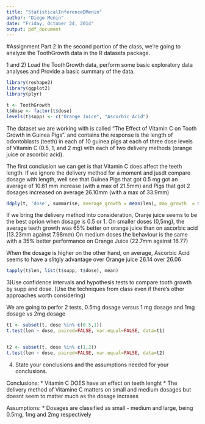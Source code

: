 ```yaml
---
title: "StatisticalInferenceDMenin"
author: "Diego Menin"
date: "Friday, October 24, 2014"
output: pdf_document
---
```




#Assignment Part 2
In the second portion of the class, we're going to analyze the ToothGrowth data in the R datasets package. 

1 and 2) Load the ToothGrowth data, perform some basic exploratory data analyses and Provide a basic summary of the data. 

```r
library(reshape2)
library(ggplot2)
library(plyr)

t <- ToothGrowth
t$dose <- factor(t$dose)
levels(t$supp) <- c("Orange Juice", "Ascorbic Acid")
```

The dataset we are working with is called "The Effect of Vitamin C on Tooth Growth in Guinea Pigs". and contains the response is the length of odontoblasts (teeth) in each of 10 guinea pigs at each of three dose levels of Vitamin C (0.5, 1, and 2 mg) with each of two delivery methods (orange juice or ascorbic acid).


The first conclusion we can get is that Vitamin C does affect the teeth length. 
If we ignore the delivery method for a moment and jusdt compare dosage with length, well see that Guinea Pigs that got 0.5 mg got an average of   10.61 mm increase (with a max of 21.5mm)
and Pigs that got 2 dosages increased on average 26.10mm (with a max of 33.9mm)

```r
ddply(t, 'dose', summarise, average_growth = mean(len), max_growth  = max(len))
```


If we bring the delivery method into consideration, Oranje juice seems to be the best oprion when dosage is 0.5 or 1.
On smaller doses (0,5mg), the average teeth growth was 65% better on orange juice than on ascorbic acid (13.23mm against 7.98mm)
On medium doses the behaviour is the same with a 35% better performance on Orange Juice (22.7mm against 16.77)

When the dosage is higher on the other hand, on average, Ascorbic Acid seems to have a slitgly advantage over Orange juice 26.14 over 26.06

```r
tapply(t$len, list(t$supp, t$dose), mean)
```


3)Use confidence intervals and hypothesis tests to compare tooth growth by supp and dose. (Use the techniques from class even if there's other approaches worth considering)

We are going to perfor 2 tests, 0.5mg dosage versus 1 mg dosage and 1mg dosage vs 2mg dosage

```r
t1 <- subset(t, dose %in% c(0.5,1))
t.test(len ~ dose, paired=FALSE, var.equal=FALSE, data=t1)


t2 <- subset(t, dose %in% c(1,2))
t.test(len ~ dose, paired=FALSE, var.equal=FALSE, data=t2)
```



4) State your conclusions and the assumptions needed for your conclusions. 

Conclusions:
* Vitamin C DOES have an effect on teeth lenght
* The delivery method of Vitamine C matters on small and medium dosages but doesnt seem to matter much as the dosage incrases

Assumptions:
* Dosages are classified as small - medium and large, being 0.5mg, 1mg and 2mg respectively





